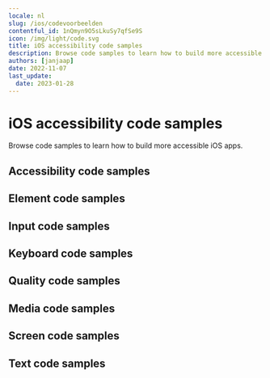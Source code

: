 ```yaml
---
locale: nl
slug: /ios/codevoorbeelden
contentful_id: 1nQmyn9O5sLkuSy7qfSe9S
icon: /img/light/code.svg
title: iOS accessibility code samples
description: Browse code samples to learn how to build more accessible iOS apps.
authors: [janjaap]
date: 2022-11-07
last_update:
  date: 2023-01-28
---
```


# iOS accessibility code samples

Browse code samples to learn how to build more accessible iOS apps.

## Accessibility code samples

<LinkList title="List of iOS Accessibility Code samples" isHighlighted={true}>
  <LinkListItem
    url="/nl/docs/ios/codevoorbeelden/accessibility-action"
    title="Accessibility action"
    appearance="link"
    label="Accessibility action on iOS"
    description="Accessibility actions provide alternative ways for users of assistive technologies to perform actions."
  />
  <LinkListItem
    url="/nl/docs/ios/codevoorbeelden/accessibility-announcement"
    title="Accessibility announcement"
    appearance="link"
    label="Accessibility announcement on iOS"
    description="Users of assistive technologies should be made aware of important changes in content through accessibility announcements."
  />
  <LinkListItem
    url="/nl/docs/ios/codevoorbeelden/accessibility-dialog"
    title="Accessibility dialog"
    appearance="link"
    label="Accessibility dialog on iOS"
    description="A dialog overlays the screen and offers one or more actions to proceed."
  />
  <LinkListItem
    url="/nl/docs/ios/codevoorbeelden/accessibility-focus-indicator"
    title="Accessibility focus indicator"
    appearance="link"
    label="Accessibility focus indicator on iOS"
    description="Users should know which element has focus when using a keyboard or assistive technology."
  />
  <LinkListItem
    url="/nl/docs/ios/codevoorbeelden/accessibility-focus"
    title="Accessibility focus"
    appearance="link"
    label="Accessibility focus on iOS"
    description="Sometimes you need to programmatically move the accessibility focus to a specific element."
  />
  <LinkListItem
    url="/nl/docs/ios/codevoorbeelden/accessibility-focusability"
    title="Accessibility focusability"
    appearance="link"
    label="Accessibility focusability on iOS"
    description="An element should indicate whether it should be focusable by assistive technologies or not."
  />
  <LinkListItem
    url="/nl/docs/ios/codevoorbeelden/accessibility-group"
    title="Accessibility group"
    appearance="link"
    label="Accessibility group on iOS"
    description="It is easier and quicker for users of assistive technologies to interact with grouped elements."
  />
  <LinkListItem
    url="/nl/docs/ios/codevoorbeelden/accessibility-hint"
    title="Accessibility hint"
    appearance="link"
    label="Accessibility hint on iOS"
    description="An accessibility hint helps users to understand what will happen after performing an action."
  />
  <LinkListItem
    url="/nl/docs/ios/codevoorbeelden/accessibility-label"
    title="Accessibility label"
    appearance="link"
    label="Accessibility label on iOS"
    description="An accessibility label helps users of assistive technologies to identify elements on the screen."
  />
  <LinkListItem
    url="/nl/docs/ios/codevoorbeelden/accessibility-language"
    title="Accessibility language"
    appearance="link"
    label="Accessibility language on iOS"
    description="When content is written in multiple languages, foreign words should ideally be indicated in their respective language."
  />
  <LinkListItem
    url="/nl/docs/ios/codevoorbeelden/accessibility-link"
    title="Accessibility link"
    appearance="link"
    label="Accessibility link on iOS"
    description="Links should be accessible for users of assistive technologies."
  />
  <LinkListItem
    url="/nl/docs/ios/codevoorbeelden/accessibility-live-region"
    title="Accessibility live region"
    appearance="link"
    label="Accessibility live region on iOS"
    description="A live region allows users of assistive technologies to receive updates whenever important information on the screen changes."
  />
  <LinkListItem
    url="/nl/docs/ios/codevoorbeelden/accessibility-modal"
    title="Accessibility modal"
    appearance="link"
    label="Accessibility modal on iOS"
    description="A modal overlays the screen with additional content."
  />
  <LinkListItem
    url="/nl/docs/ios/codevoorbeelden/accessibility-name"
    title="Accessibility name"
    appearance="link"
    label="Accessibility name on iOS"
    description="The accessibility name indicates the name used for interface elements by assistive technologies."
  />
  <LinkListItem
    url="/nl/docs/ios/codevoorbeelden/accessibility-order"
    title="Accessibility order"
    appearance="link"
    label="Accessibility order on iOS"
    description="Assistive technologies try to determine a logical accessibility order based on the placement and properties of the elements on the screen."
  />
  <LinkListItem
    url="/nl/docs/ios/codevoorbeelden/accessibility-role"
    title="Accessibility role"
    appearance="link"
    label="Accessibility role on iOS"
    description="An accessibility role helps users of assistive technologies to understand the purpose of elements on the screen."
  />
  <LinkListItem
    url="/nl/docs/ios/codevoorbeelden/accessibility-state"
    title="Accessibility state"
    appearance="link"
    label="Accessibility state on iOS"
    description="An accessibility state helps users of assistive technologies to understand the state of elements on the screen."
  />
  <LinkListItem
    url="/nl/docs/ios/codevoorbeelden/accessibility-value"
    title="Accessibility value"
    appearance="link"
    label="Accessibility value on iOS"
    description="An accessibility value helps users of assistive technologies to understand the value of elements on the screen."
  />
</LinkList>

## Element code samples

<LinkList title="List of iOS Element Code samples" isHighlighted={true}>
  <LinkListItem
    url="/nl/docs/ios/codevoorbeelden/element-focus-change"
    title="Element focus change"
    appearance="link"
    label="Element focus change on iOS"
    description="Whenever an element receives focus, it should not automatically trigger an event which changes context."
  />
  <LinkListItem
    url="/nl/docs/ios/codevoorbeelden/element-identification"
    title="Element identification"
    appearance="link"
    label="Element identification on iOS"
    description="Functionality that is repeated on multiple screens should use consistent identification."
  />
  <LinkListItem
    url="/nl/docs/ios/codevoorbeelden/element-position"
    title="Element position"
    appearance="link"
    label="Element position on iOS"
    description="Components that are repeated on multiple screens should have a consistent position."
  />
</LinkList>

## Input code samples

<LinkList title="List of iOS Input Code samples" isHighlighted={true}>
  <LinkListItem
    url="/nl/docs/ios/codevoorbeelden/input-cancellation"
    title="Input cancellation"
    appearance="link"
    label="Input cancellation on iOS"
    description="Users should be able to cancel accidental interaction."
  />
  <LinkListItem
    url="/nl/docs/ios/codevoorbeelden/input-content-type"
    title="Input content type"
    appearance="link"
    label="Input content type on iOS"
    description="Setting the content type for input fields helps user entering data."
  />
  <LinkListItem
    url="/nl/docs/ios/codevoorbeelden/input-errors"
    title="Input errors"
    appearance="link"
    label="Input errors on iOS"
    description="Users should be notified when they make input errors."
  />
  <LinkListItem
    url="/nl/docs/ios/codevoorbeelden/input-gestures"
    title="Input gestures"
    appearance="link"
    label="Input gestures on iOS"
    description="Gesture activated functionality should also be available without the use of gestures."
  />
  <LinkListItem
    url="/nl/docs/ios/codevoorbeelden/input-instructions"
    title="Input instructions"
    appearance="link"
    label="Input instructions on iOS"
    description="When a label might not describe the requested input sufficiently, you should add additional instructions."
  />
  <LinkListItem
    url="/nl/docs/ios/codevoorbeelden/input-keyboard-type"
    title="Input keyboard type"
    appearance="link"
    label="Input keyboard type on iOS"
    description="Setting the keyboard type for input fields helps user entering data."
  />
  <LinkListItem
    url="/nl/docs/ios/codevoorbeelden/input-label"
    title="Input label"
    appearance="link"
    label="Input label on iOS"
    description="Input fields should have labels so that users know what input data is expected."
  />
  <LinkListItem
    url="/nl/docs/ios/codevoorbeelden/input-motion"
    title="Input motion"
    appearance="link"
    label="Input motion on iOS"
    description="Provide an alternative way for actions activated by motion, to allow everyone to use the functionality."
  />
  <LinkListItem
    url="/nl/docs/ios/codevoorbeelden/input-predictable"
    title="Input predictable"
    appearance="link"
    label="Input predictable on iOS"
    description="Whenever a user provides input, there should be no change of context."
  />
</LinkList>

## Keyboard code samples

<LinkList title="List of iOS Keyboard Code samples" isHighlighted={true}>
  <LinkListItem
    url="/nl/docs/ios/codevoorbeelden/keyboard-order"
    title="Keyboard order"
    appearance="link"
    label="Keyboard order on iOS"
    description="By adjusting the keyboard order, you can provide a great experience for users that control their device using a hardware keyboard."
  />
  <LinkListItem
    url="/nl/docs/ios/codevoorbeelden/keyboard-shortcuts"
    title="Keyboard shortcuts"
    appearance="link"
    label="Keyboard shortcuts on iOS"
    description="Most people operate their smartphones with touch, but some people use an external keyboard."
  />
</LinkList>

## Quality code samples

<LinkList title="List of iOS Quality Code samples" isHighlighted={true}>
  <LinkListItem
    url="/nl/docs/ios/codevoorbeelden/linting"
    title="Linting"
    appearance="link"
    label="Linting on iOS"
    description="Linting is the process of running a tool which analyzes your code for potential errors."
  />
</LinkList>

## Media code samples

<LinkList title="List of iOS Media Code samples" isHighlighted={true}>
  <LinkListItem
    url="/nl/docs/ios/codevoorbeelden/audio-control"
    title="Audio control"
    appearance="link"
    label="Audio control on iOS"
    description="Users should be able to control audio whenever it plays automatically."
  />
  <LinkListItem
    url="/nl/docs/ios/codevoorbeelden/audio-description"
    title="Audio description"
    appearance="link"
    label="Audio description on iOS"
    description="Videos should include audio description when important visual details are shown which you cannot hear."
  />
  <LinkListItem
    url="/nl/docs/ios/codevoorbeelden/live-captions"
    title="Live captions"
    appearance="link"
    label="Live captions on iOS"
    description="Captions should be provided in real-time to enable users to understand what is being said in live videos."
  />
  <LinkListItem
    url="/nl/docs/ios/codevoorbeelden/captions"
    title="Captions"
    appearance="link"
    label="Captions on iOS"
    description="Captions should be provided to enable users to understand what is being said in videos."
  />
  <LinkListItem
    url="/nl/docs/ios/codevoorbeelden/transcript"
    title="Transcript"
    appearance="link"
    label="Transcript on iOS"
    description="Videos should contain a transcript to allow users to read what is shown in media, such as a video or podcast."
  />
</LinkList>

## Screen code samples

<LinkList title="List of iOS Screen Code samples" isHighlighted={true}>
  <LinkListItem
    url="/nl/docs/ios/codevoorbeelden/reduced-animations"
    title="Reduced animations"
    appearance="link"
    label="Reduced animations on iOS"
    description="Content which conveys a sense of motion can be a barrier for users."
  />
  <LinkListItem
    url="/nl/docs/ios/codevoorbeelden/contrast"
    title="Contrast"
    appearance="link"
    label="Contrast on iOS"
    description="Apps should provide enough contrast between text and its background so that it can be read by people with moderately low vision."
  />
  <LinkListItem
    url="/nl/docs/ios/codevoorbeelden/dark-mode"
    title="Dark mode"
    appearance="link"
    label="Dark mode on iOS"
    description="Dark mode darkens background colours and provides a more comfortable viewing experience in low light."
  />
  <LinkListItem
    url="/nl/docs/ios/codevoorbeelden/frequent-flashes"
    title="Frequent flashes"
    appearance="link"
    label="Frequent flashes on iOS"
    description="Rapidly flashing images or views can cause seizures for some users."
  />
  <LinkListItem
    url="/nl/docs/ios/codevoorbeelden/descriptive-headers"
    title="Descriptive headers"
    appearance="link"
    label="Descriptive headers on iOS"
    description="Screens should have descriptive headers, this helps users find specific content and orient themselves within your app."
  />
  <LinkListItem
    url="/nl/docs/ios/codevoorbeelden/descriptive-labels"
    title="Descriptive labels"
    appearance="link"
    label="Descriptive labels on iOS"
    description="Screens should have descriptive labels, these help users recognize which purpose controls have."
  />
  <LinkListItem
    url="/nl/docs/ios/codevoorbeelden/screen-orientation"
    title="Screen orientation"
    appearance="link"
    label="Screen orientation on iOS"
    description="Apps should adapt to the preferred display orientation of the user."
  />
  <LinkListItem
    url="/nl/docs/ios/codevoorbeelden/reflow"
    title="Reflow"
    appearance="link"
    label="Reflow on iOS"
    description="Content on the screen should reflow based on the users' preferences."
  />
  <LinkListItem
    url="/nl/docs/ios/codevoorbeelden/search-functionality"
    title="Search functionality"
    appearance="link"
    label="Search functionality on iOS"
    description="Users might have difficulty finding a specific screen."
  />
  <LinkListItem
    url="/nl/docs/ios/codevoorbeelden/skip-content"
    title="Skip content"
    appearance="link"
    label="Skip content on iOS"
    description="It can be helpful for users to skip repeated blocks of content."
  />
  <LinkListItem
    url="/nl/docs/ios/codevoorbeelden/adjustable-timing"
    title="Adjustable timing"
    appearance="link"
    label="Adjustable timing on iOS"
    description="Everyone, including people with disabilities, should have adequate time to interact with your app."
  />
  <LinkListItem
    url="/nl/docs/ios/codevoorbeelden/screen-title"
    title="Screen title"
    appearance="link"
    label="Screen title on iOS"
    description="Each screen should have a descriptive title, which helps users with identifying the screen."
  />
</LinkList>

## Text code samples

<LinkList title="List of iOS Text Code samples" isHighlighted={true}>
  <LinkListItem
    url="/nl/docs/ios/codevoorbeelden/bold-text"
    title="Bold text"
    appearance="link"
    label="Bold text on iOS"
    description="Apps should use bold text when users have indicated this as a preference in the system settings."
  />
  <LinkListItem
    url="/nl/docs/ios/codevoorbeelden/text-element"
    title="Text element"
    appearance="link"
    label="Text element on iOS"
    description="Always use text elements to display text, unless this is not possible due to styling, such as text logo's."
  />
  <LinkListItem
    url="/nl/docs/ios/codevoorbeelden/localization"
    title="Localization"
    appearance="link"
    label="Localization on iOS"
    description="Assistive technologies, such as the screen reader, use the locale for the pronunciation of utterances."
  />
  <LinkListItem
    url="/nl/docs/ios/codevoorbeelden/scale-text"
    title="Scale text"
    appearance="link"
    label="Scale text on iOS"
    description="Apps should scale text to the size specified by users in the system settings."
  />
  <LinkListItem
    url="/nl/docs/ios/codevoorbeelden/text-spacing"
    title="Text spacing"
    appearance="link"
    label="Text spacing on iOS"
    description="Content should adapt to increased spacing between lines, words, letters, and paragraphs."
  />
  <LinkListItem
    url="/nl/docs/ios/codevoorbeelden/text-truncation"
    title="Text truncation"
    appearance="link"
    label="Text truncation on iOS"
    description="Text should never get truncated in your app, even when users have enlarged their font size."
  />
</LinkList>
